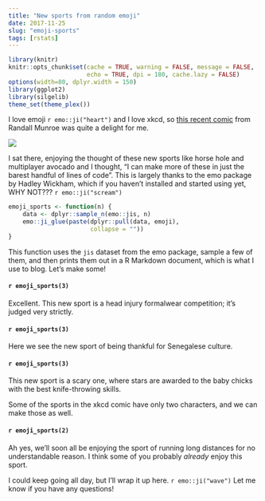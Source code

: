 ```yaml
---
title: "New sports from random emoji"
date: 2017-11-25
slug: "emoji-sports"
tags: [rstats]
---
```


```r
library(knitr)
knitr::opts_chunk$set(cache = TRUE, warning = FALSE, message = FALSE, 
                      echo = TRUE, dpi = 180, cache.lazy = FALSE)
options(width=80, dplyr.width = 150)
library(ggplot2)
library(silgelib)
theme_set(theme_plex())
```


I love emoji `r emo::ji("heart")` and I love xkcd, so [this recent comic](https://xkcd.com/1920/) from Randall Munroe was quite a delight for me.

![](https://imgs.xkcd.com/comics/emoji_sports.png )

I sat there, enjoying the thought of these new sports like horse hole and multiplayer avocado and I thought, "I can make more of these in just the barest handful of lines of code". This is largely thanks to the emo package by Hadley Wickham, which if you haven't installed and started using yet, WHY NOT??? `r emo::ji("scream")`

```r
emoji_sports <- function(n) {
    data <- dplyr::sample_n(emo::jis, n)
    emo::ji_glue(paste(dplyr::pull(data, emoji),
                       collapse = ""))
}
```

This function uses the `jis` dataset from the emo package, sample a few of them, and then prints them out in a R Markdown document, which is what I use to blog.  Let's make some!


#### `r emoji_sports(3)`


Excellent. This new sport is a head injury formalwear competition; it's judged very strictly.

#### `r emoji_sports(3)`

Here we see the new sport of being thankful for Senegalese culture.

#### `r emoji_sports(3)`


This new sport is a scary one, where stars are awarded to the baby chicks with the best knife-throwing skills.


Some of the sports in the xkcd comic have only two characters, and we can make those as well.


#### `r emoji_sports(2)`

Ah yes, we'll soon all be enjoying the sport of running long distances for no understandable reason. I think some of you probably *already* enjoy this sport.



I could keep going all day, but I'll wrap it up here. `r emo::ji("wave")` Let me know if you have any questions!
